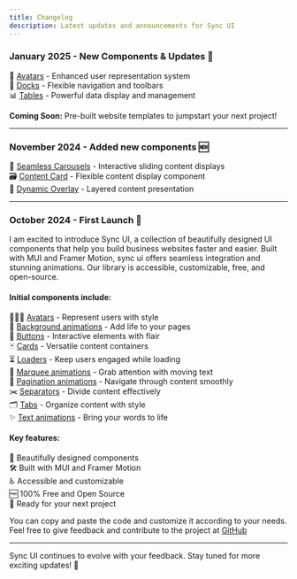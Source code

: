```yaml
---
title: Changelog
description: Latest updates and announcements for Sync UI
---
```


### January 2025 - New Components & Updates 🎉

👤 [Avatars](/docs/avatars) - Enhanced user representation system  
🔗 [Docks](/docs/docks) - Flexible navigation and toolbars  
📊 [Tables](/docs/tables) - Powerful data display and management  

**Coming Soon:** Pre-built website templates to jumpstart your next project!

---

### November 2024 - Added new components 🆕

🎠 [Seamless Carousels](/docs/carousels) - Interactive sliding content displays  
🗃️ [Content Card](/docs/cards) - Flexible content display component  
🎯 [Dynamic Overlay](/docs/cards) - Layered content presentation

---

### October 2024 - First Launch 🚀

I am excited to introduce Sync UI, a collection of beautifully designed UI components that help you build business websites faster and easier. Built with MUI and Framer Motion, sync ui offers seamless integration and stunning animations. Our library is accessible, customizable, free, and open-source.

#### Initial components include:

🧑‍🤝‍🧑 [Avatars](/docs/avatars) - Represent users with style  
🌈 [Background animations](/docs/backgrounds) - Add life to your pages  
🔘 [Buttons](/docs/buttons) - Interactive elements with flair  
🃏 [Cards](/docs/cards) - Versatile content containers  
⏳ [Loaders](/docs/loaders) - Keep users engaged while loading  
🔄 [Marquee animations](/docs/marquee) - Grab attention with moving text  
📄 [Pagination animations](/docs/pagination) - Navigate through content smoothly  
✂️ [Separators](/docs/separators) - Divide content effectively  
🗂️ [Tabs](/docs/tabs) - Organize content with style  
✨ [Text animations](/docs/texts) - Bring your words to life

#### Key features:

🎨 Beautifully designed components  
🛠️ Built with MUI and Framer Motion  
♿ Accessible and customizable  
🆓 100% Free and Open Source  
🚀 Ready for your next project

You can copy and paste the code and customize it according to your needs. Feel free to give feedback and contribute to the project at [GitHub](https://github.com/AbhiVarde/syncui)

---

Sync UI continues to evolve with your feedback. Stay tuned for more exciting updates! 🎉
